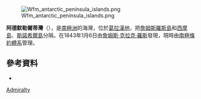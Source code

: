 [[Image:Wfm_antarctic_peninsula_islands.png|thumb]]

{{coord|64|20|S|57|10|W|scale:500000|display=title}}

'''阿德默勒爾蒂灣'''（{{lang-en|Admiralty Sound}}），是[[南極洲|南極洲]]的海灣，位於[[葛拉漢地|葛拉漢地]]，把[[詹姆斯羅斯島|詹姆斯羅斯島]]和[[西摩島|西摩島]]、[[斯諾希爾島|斯諾希爾島]]分隔，在1843年1月6日由[[詹姆斯·克拉克·羅斯|詹姆斯·克拉克·羅斯]]發現，現時由[[南極條約體系|南極條約體系]]管理。

==參考資料==
*{{gnis|id=97|type=antarid}}

{{Antarctica-geo-stub}}
[[Category:格雷厄姆地峽灣|Admiralty]]
